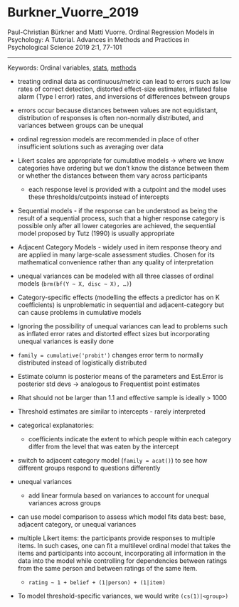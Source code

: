 # Burkner_Vuorre_2019

Paul-Christian Bürkner and Matti Vuorre. Ordinal Regression Models in Psychology: A Tutorial. Advances in Methods and Practices in Psychological Science 2019 2:1, 77-101

------------------------------------------------------------------------

Keywords: Ordinal variables, [stats](../topics/Statistics.qmd), [methods](../topics/Methods.qmd)

-   treating ordinal data as continuous/metric can lead to errors such as low rates of correct detection, distorted effect-size estimates, inflated false alarm (Type I error) rates, and inversions of differences between groups

-   errors occur because distances between values are not equidistant, distribution of responses is often non-normally distributed, and variances between groups can be unequal

-   ordinal regression models are recommended in place of other insufficient solutions such as averaging over data

-   Likert scales are appropriate for cumulative models -\> where we know categories have ordering but we don't know the distance between them or whether the distances between them vary across participants

    -   each response level is provided with a cutpoint and the model uses these thresholds/cutpoints instead of intercepts

-   Sequential models - if the response can be understood as being the result of a sequential process, such that a higher response category is possible only after all lower categories are achieved, the sequential model proposed by Tutz (1990) is usually appropriate

-   Adjacent Category Models - widely used in item response theory and are applied in many large-scale assessment studies. Chosen for its mathematical convenience rather than any quality of interpretation

-   unequal variances can be modeled with all three classes of ordinal models (`brm(bf(Y ∼ X, disc ∼ X), …)`)

-   Category-specific effects (modelling the effects a predictor has on K coefficients) is unproblematic in sequential and adjacent-category but can cause problems in cumulative models

-   Ignoring the possibility of unequal variances can lead to problems such as inflated error rates and distorted effect sizes but incorporating unequal variances is easily done

-   `family = cumulative('probit')` changes error term to normally distributed instead of logistically distributed

-   Estimate column is posterior means of the parameters and Est.Error is posterior std devs -\> analogous to Frequentist point estimates

-   Rhat should not be larger than 1.1 and effective sample is ideally \> 1000

-   Threshold estimates are similar to intercepts - rarely interpreted

-   categorical explanatories:

    -   coefficients indicate the extent to which people within each category differ from the level that was eaten by the intercept

-   switch to adjacent category model (`family = acat()`) to see how different groups respond to questions differently

-   unequal variances

    -   add linear formula based on variances to account for unequal variances across groups

-   can use model comparison to assess which model fits data best: base, adjacent category, or unequal variances

-   multiple Likert items: the participants provide responses to multiple items. In such cases, one can fit a multilevel ordinal model that takes the items and participants into account, incorporating all information in the data into the model while controlling for dependencies between ratings from the same person and between ratings of the same item.

    -   `rating ~ 1 + belief + (1|person) + (1|item)`

-   To model threshold-specific variances, we would write `(cs(1)|<group>)`
